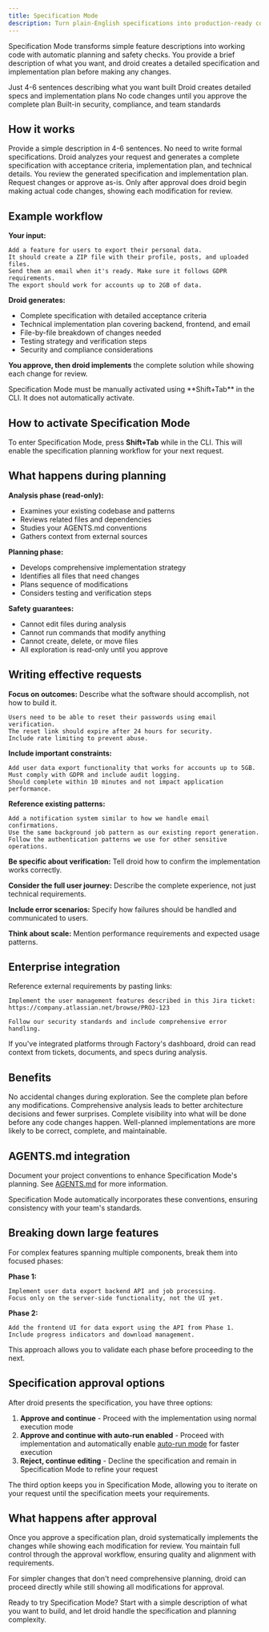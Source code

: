 ```yaml
---
title: Specification Mode
description: Turn plain-English specifications into production-ready code with automatic planning and review.
---
```


Specification Mode transforms simple feature descriptions into working code with automatic planning and safety checks. You provide a brief description of what you want, and droid creates a detailed specification and implementation plan before making any changes.

<CardGroup cols={2}>
  <Card title="Simple Input" icon="message">
    Just 4-6 sentences describing what you want built
  </Card>
  <Card title="Automatic Planning" icon="list-check">
    Droid creates detailed specs and implementation plans
  </Card>
  <Card title="Safe Execution" icon="shield-check">
    No code changes until you approve the complete plan
  </Card>
  <Card title="Enterprise Ready" icon="building">
    Built-in security, compliance, and team standards
  </Card>
</CardGroup>

## How it works

<Steps>
  <Step title="Describe your feature">
    Provide a simple description in 4-6 sentences. No need to write formal
    specifications.
  </Step>
  <Step title="Droid creates the spec">
    Droid analyzes your request and generates a complete specification with
    acceptance criteria, implementation plan, and technical details.
  </Step>
  <Step title="Review and approve">
    You review the generated specification and implementation plan. Request
    changes or approve as-is.
  </Step>
  <Step title="Implementation">
    Only after approval does droid begin making actual code changes, showing
    each modification for review.
  </Step>
</Steps>

## Example workflow

**Your input:**

```
Add a feature for users to export their personal data.
It should create a ZIP file with their profile, posts, and uploaded files.
Send them an email when it's ready. Make sure it follows GDPR requirements.
The export should work for accounts up to 2GB of data.
```

**Droid generates:**

- Complete specification with detailed acceptance criteria
- Technical implementation plan covering backend, frontend, and email
- File-by-file breakdown of changes needed
- Testing strategy and verification steps
- Security and compliance considerations

**You approve, then droid implements** the complete solution while showing each change for review.

<Note>
  Specification Mode must be manually activated using **Shift+Tab** in the CLI.
  It does not automatically activate.
</Note>

## How to activate Specification Mode

To enter Specification Mode, press **Shift+Tab** while in the CLI. This will enable the specification planning workflow for your next request.

## What happens during planning

**Analysis phase (read-only):**

- Examines your existing codebase and patterns
- Reviews related files and dependencies
- Studies your AGENTS.md conventions
- Gathers context from external sources

**Planning phase:**

- Develops comprehensive implementation strategy
- Identifies all files that need changes
- Plans sequence of modifications
- Considers testing and verification steps

**Safety guarantees:**

- Cannot edit files during analysis
- Cannot run commands that modify anything
- Cannot create, delete, or move files
- All exploration is read-only until you approve

## Writing effective requests

**Focus on outcomes:** Describe what the software should accomplish, not how to build it.

```
Users need to be able to reset their passwords using email verification.
The reset link should expire after 24 hours for security.
Include rate limiting to prevent abuse.
```

**Include important constraints:**

```
Add user data export functionality that works for accounts up to 5GB.
Must comply with GDPR and include audit logging.
Should complete within 10 minutes and not impact application performance.
```

**Reference existing patterns:**

```
Add a notification system similar to how we handle email confirmations.
Use the same background job pattern as our existing report generation.
Follow the authentication patterns we use for other sensitive operations.
```

**Be specific about verification:** Tell droid how to confirm the implementation works correctly.

**Consider the full user journey:** Describe the complete experience, not just technical requirements.

**Include error scenarios:** Specify how failures should be handled and communicated to users.

**Think about scale:** Mention performance requirements and expected usage patterns.

## Enterprise integration

Reference external requirements by pasting links:

```
Implement the user management features described in this Jira ticket:
https://company.atlassian.net/browse/PROJ-123

Follow our security standards and include comprehensive error handling.
```

If you've integrated platforms through Factory's dashboard, droid can read context from tickets, documents, and specs during analysis.

## Benefits

<CardGroup cols={2}>
  <Card title="Safety First" icon="shield-check">
    No accidental changes during exploration. See the complete plan before any
    modifications.
  </Card>
  <Card title="Thorough Planning" icon="brain">
    Comprehensive analysis leads to better architecture decisions and fewer
    surprises.
  </Card>
  <Card title="Full Control" icon="eye">
    Complete visibility into what will be done before any code changes happen.
  </Card>
  <Card title="Better Outcomes" icon="trophy">
    Well-planned implementations are more likely to be correct, complete, and
    maintainable.
  </Card>
</CardGroup>

## AGENTS.md integration

Document your project conventions to enhance Specification Mode's planning. See [AGENTS.md](/factory-cli/configuration/agents) for more information.

Specification Mode automatically incorporates these conventions, ensuring consistency with your team's standards.

## Breaking down large features

For complex features spanning multiple components, break them into focused phases:

**Phase 1:**

```
Implement user data export backend API and job processing.
Focus only on the server-side functionality, not the UI yet.
```

**Phase 2:**

```
Add the frontend UI for data export using the API from Phase 1.
Include progress indicators and download management.
```

This approach allows you to validate each phase before proceeding to the next.

## Specification approval options

After droid presents the specification, you have three options:

1. **Approve and continue** - Proceed with the implementation using normal execution mode
2. **Approve and continue with auto-run enabled** - Proceed with implementation and automatically enable [auto-run mode](/factory-cli/user-guides/auto-run) for faster execution
3. **Reject, continue editing** - Decline the specification and remain in Specification Mode to refine your request

The third option keeps you in Specification Mode, allowing you to iterate on your request until the specification meets your requirements.

## What happens after approval

Once you approve a specification plan, droid systematically implements the changes while showing each modification for review. You maintain full control through the approval workflow, ensuring quality and alignment with requirements.

For simpler changes that don't need comprehensive planning, droid can proceed directly while still showing all modifications for approval.

Ready to try Specification Mode? Start with a simple description of what you want to build, and let droid handle the specification and planning complexity.
